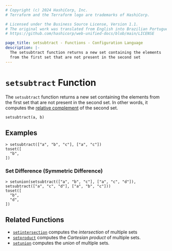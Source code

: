 ```yaml
---
# Copyright (c) 2024 HashiCorp, Inc.
# Terraform and the Terraform logo are trademarks of HashiCorp.

# Licensed under the Business Source License, Version 1.1.
# The original work was translated from English into Brazilian Portuguese.
# https://github.com/hashicorp/web-unified-docs/blob/main/LICENSE

page_title: setsubtract - Functions - Configuration Language
description: |-
  The setsubtract function returns a new set containing the elements
  from the first set that are not present in the second set
---
```


# `setsubtract` Function

The `setsubtract` function returns a new set containing the elements from the first set that are not present in the second set. In other words, it computes the
[relative complement](https://en.wikipedia.org/wiki/Complement_\(set_theory\)#Relative_complement) of the second set.

```hcl
setsubtract(a, b)
```

## Examples

```
> setsubtract(["a", "b", "c"], ["a", "c"])
toset([
  "b",
])
```

### Set Difference (Symmetric Difference)

```
> setunion(setsubtract(["a", "b", "c"], ["a", "c", "d"]), setsubtract(["a", "c", "d"], ["a", "b", "c"]))
toset([
  "b",
  "d",
])
```

## Related Functions

* [`setintersection`](/terraform/language/functions/setintersection) computes the _intersection_ of multiple sets
* [`setproduct`](/terraform/language/functions/setproduct) computes the _Cartesian product_ of multiple
  sets.
* [`setunion`](/terraform/language/functions/setunion) computes the _union_ of
  multiple sets.
